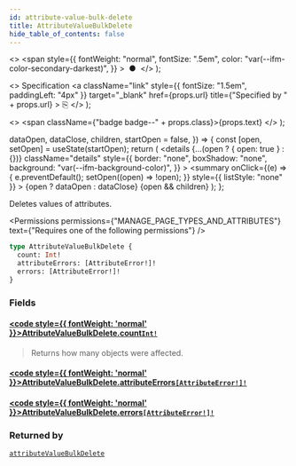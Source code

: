 ```yaml
---
id: attribute-value-bulk-delete
title: AttributeValueBulkDelete
hide_table_of_contents: false
---
```


  <>
    <span
      style={{
        fontWeight: "normal",
        fontSize: ".5em",
        color: "var(--ifm-color-secondary-darkest)",
      }}
    >
      &nbsp;●&nbsp;
    </span>
  </>
);

  <>
    Specification
    <a
      className="link"
      style={{ fontSize: "1.5em", paddingLeft: "4px" }}
      target="\_blank"
      href={props.url}
      title={"Specified by " + props.url}
    >
      ⎘
    </a>
  </>
);

  <>
    <span className={"badge badge--" + props.class}>{props.text}</span>
  </>
);


  dataOpen,
  dataClose,
  children,
  startOpen = false,
}) => {
  const [open, setOpen] = useState(startOpen);
  return (
    <details
      {...(open ? { open: true } : {})}
      className="details"
      style={{
        border: "none",
        boxShadow: "none",
        background: "var(--ifm-background-color)",
      }}
    >
      <summary
        onClick={(e) => {
          e.preventDefault();
          setOpen((open) => !open);
        }}
        style={{ listStyle: "none" }}
      >
        {open ? dataOpen : dataClose}
      </summary>
      {open && children}
    </details>
  );
};

Deletes values of attributes.

<Permissions
  permissions={"MANAGE_PAGE_TYPES_AND_ATTRIBUTES"}
  text={"Requires one of the following permissions"}
/>

```graphql
type AttributeValueBulkDelete {
  count: Int!
  attributeErrors: [AttributeError!]!
  errors: [AttributeError!]!
}
```

### Fields

#### [<code style={{ fontWeight: 'normal' }}>AttributeValueBulkDelete.<b>count</b></code>](#)<Bullet />[`Int!`](../../../api-reference/miscellaneous/scalars/int) <Badge class="secondary" text="non-null"/> <Badge class="secondary" text="scalar"/>

> Returns how many objects were affected.

#### [<code style={{ fontWeight: 'normal' }}>AttributeValueBulkDelete.<b>attributeErrors</b></code>](#)<Bullet />[`[AttributeError!]!`](../../../api-reference/attributes/objects/attribute-error) <Badge class="secondary" text="deprecated"/> <Badge class="secondary" text="non-null"/> <Badge class="secondary" text="object"/>

> <Badge
>   class="warning"
>   text="DEPRECATED: This field will be removed in Saleor 4.0. Use `errors` field instead."
> />

#### [<code style={{ fontWeight: 'normal' }}>AttributeValueBulkDelete.<b>errors</b></code>](#)<Bullet />[`[AttributeError!]!`](../../../api-reference/attributes/objects/attribute-error) <Badge class="secondary" text="non-null"/> <Badge class="secondary" text="object"/>

>

### Returned by

[`attributeValueBulkDelete`](../../../api-reference/attributes/mutations/attribute-value-bulk-delete) <Badge class="secondary" text="mutation"/>

